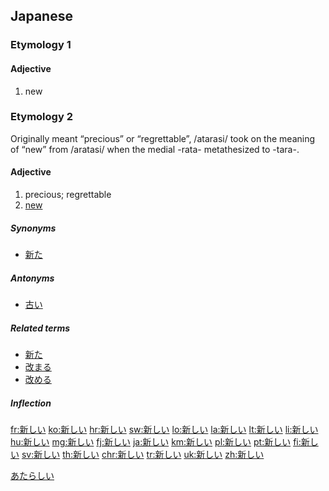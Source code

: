 ==Japanese==
{{ja-kanjitab}}

===Etymology 1===
{{ja-adj-shiku|新し|aratashi}}

====Adjective====
{{ja-adj|infl=i|あたらしい}}

# new

===Etymology 2===
{{ja-adj-shiku|新し|atarashi}} Originally meant “precious” or “regrettable”, /atarasi/ took on the meaning of “new” from /aratasi/ when the medial -rata- metathesized to -tara-.

====Adjective====
{{ja-adj|infl=i|あたらしい}}

# precious; regrettable
# [[new]]

=====Synonyms=====
* [[新た]]

=====Antonyms=====
* [[古い]]

=====Related terms=====
* [[新た]]
* [[改まる]]
* [[改める]]

=====Inflection=====
{{ja-i|あたらし}}

[[Category:1000 Japanese basic words|あたらしい]]

[[fr:新しい]]
[[ko:新しい]]
[[hr:新しい]]
[[sw:新しい]]
[[lo:新しい]]
[[la:新しい]]
[[lt:新しい]]
[[li:新しい]]
[[hu:新しい]]
[[mg:新しい]]
[[fj:新しい]]
[[ja:新しい]]
[[km:新しい]]
[[pl:新しい]]
[[pt:新しい]]
[[fi:新しい]]
[[sv:新しい]]
[[th:新しい]]
[[chr:新しい]]
[[tr:新しい]]
[[uk:新しい]]
[[zh:新しい]]